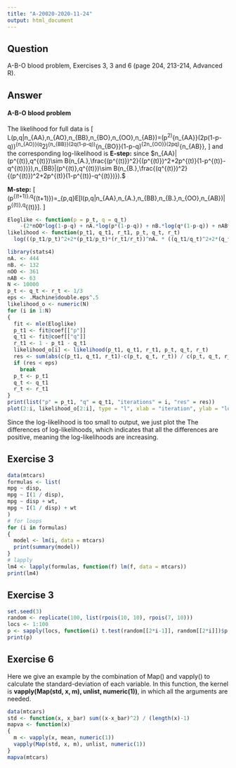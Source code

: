 ```yaml
---
title: "A-20020-2020-11-24"
output: html_document
---
```

## Question
A-B-O blood problem, Exercises 3, 3 and 6 (page 204, 213-214, Advanced R).  

## Answer
#### A-B-O blood problem 
The likelihood for full data is 
\[
L(p,q|n_{AA},n_{AO},n_{BB},n_{BO},n_{OO},n_{AB})=(p^2)^{n_{AA}}(2p(1-p-q))^{n_{AO}}(q^2)^{n_{BB}}(2q(1-p-q))^{n_{BO}}(1-p-q)^{2n_{OO}}(2pq)^{n_{AB}},
\]
and the corresponding log-likelihood is
\begin{align*}
& l(p,q|n_{AA},n_{AO},n_{BB},n_{BO},n_{OO},n_{AB}) \\
& =n_{AA}\log(p^2)+n_{AO}\log(2p(1-p-q))+n_{BB}\log(q^2)+n_{BO}\log(2q(1-p-q))+n_{OO}\log(1-p-q)^2+n_{AB}\log(2pq).
\end{align*}
**E-step:**
\begin{align*}
& E[l(p,q|n_{AA},n_{A.},n_{BB},n_{B.},n_{OO},n_{AB})|p^{(t)},q^{(t)}]\\
& =\frac{(p^{(t)})^2}{(p^{(t)})^2+2p^{(t)}(1-p^{(t)}-q^{(t)})}n_{A.}\log(\frac{p}{2(1-p-q)})+\frac{(q^{(t)})^2}{(q^{(t)})^2+2q^{(t)}(1-q^{(t)}-q^{(t)})}n_{B.}\log(\frac{q}{2(1-p-q)}) \\
& +2n_{OO}\log(1-p-q)+n_{A.}\log(2p(1-p-q))+n_{B.}\log(2q(1-p-q))+n_{AB}\log(2pq),
\end{align*}
since $n_{AA}|(p^{(t)},q^{(t)})\sim B(n_{A.},\frac{(p^{(t)})^2}{(p^{(t)})^2+2p^{(t)}(1-p^{(t)}-q^{(t)})}),n_{BB}|(p^{(t)},q^{(t)})\sim B(n_{B.},\frac{(q^{(t)})^2}{(p^{(t)})^2+2p^{(t)}(1-p^{(t)}-q^{(t)})}).$

**M-step:**
\[
(p^{(t+1)},q^{(t+1)})=\arg\max_{p,q}E[l(p,q|n_{AA},n_{A.},n_{BB},n_{B.},n_{OO},n_{AB})|p^{(t)},q^{(t)}].
\]
```r
Eloglike <- function(p = p_t, q = q_t) 
    -(2*nOO*log(1-p-q) + nA.*log(p*(1-p-q)) + nB.*log(q*(1-p-q)) + nAB*log(p*q) + (p_t)/(p_t+2*r_t)*nA.*log(p/(1-p-q)) +   (q_t)/(q_t+2*r_t)*nB.*log(q/(1-p-q)))
likelihood <- function(p_t1, q_t1, r_t1, p_t, q_t, r_t)
  log(((p_t1/p_t)^2+2*(p_t1/p_t)*(r_t1/r_t))^nA. * ((q_t1/q_t)^2+2*(q_t1/q_t)*(r_t1/r_t))^nB. * ((r_t1/r_t)^2)^nOO * (2*(p_t1/p_t)*(q_t1/q_t))^nAB) 

library(stats4)
nA. <- 444
nB. <- 132
nOO <- 361
nAB <- 63
N <- 10000
p_t <- q_t <- r_t <- 1/3
eps <- .Machine$double.eps^.5
likelihood_o <- numeric(N)
for (i in 1:N)
{
  fit <- mle(Eloglike)
  p_t1 <- fit@coef[["p"]]
  q_t1 <- fit@coef[["q"]]
  r_t1 <- 1 - p_t1 - q_t1
  likelihood_o[i] <- likelihood(p_t1, q_t1, r_t1, p_t, q_t, r_t)
  res <- sum(abs(c(p_t1, q_t1, r_t1)-c(p_t, q_t, r_t)) / c(p_t, q_t, r_t))
  if (res < eps)
    break
  p_t <- p_t1
  q_t <- q_t1
  r_t <- r_t1
}
print(list("p" = p_t1, "q" = q_t1, "iterations" = i, "res" = res))
plot(2:i, likelihood_o[2:i], type = "l", xlab = "iteration", ylab = "log-likelihood difference", main = "The difference of log-likelihoods")
```

Since the log-likelihood is too small to output, we just plot the The differences of log-likelihoods, which indicates that all the differences are positive, meaning the log-likelihoods are increasing.

## Exercise 3
```r
data(mtcars)
formulas <- list(
mpg ~ disp,
mpg ~ I(1 / disp),
mpg ~ disp + wt,
mpg ~ I(1 / disp) + wt
)
# for loops
for (i in formulas)
{
  model <- lm(i, data = mtcars)
  print(summary(model))
}
# lapply
lm4 <- lapply(formulas, function(f) lm(f, data = mtcars))
print(lm4)
```

## Exercise 3
```r
set.seed(3)
random <- replicate(100, list(rpois(10, 10), rpois(7, 10)))
locs <- 1:100
p <- sapply(locs, function(i) t.test(random[[2*i-1]], random[[2*i]])$p.value)
print(p)
```

## Exercise 6
Here we give an example by the combination of Map() and vapply() to calculate the  standard-deviation of each variable. In this function, the kernel is **vapply(Map(std, x, m), unlist, numeric(1))**, in which all the arguments are needed. 
```r
data(mtcars)
std <- function(x, x_bar) sum((x-x_bar)^2) / (length(x)-1)
mapva <- function(x)
{
  m <- vapply(x, mean, numeric(1))
  vapply(Map(std, x, m), unlist, numeric(1))
}
mapva(mtcars)
```